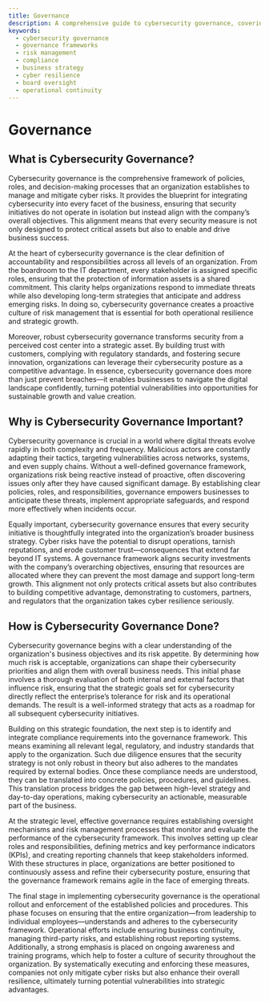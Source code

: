 ```yaml
---
title: Governance
description: A comprehensive guide to cybersecurity governance, covering its definition, importance, and practical steps for effective implementation.
keywords:
  - cybersecurity governance
  - governance frameworks
  - risk management
  - compliance
  - business strategy
  - cyber resilience
  - board oversight
  - operational continuity
---
```


# Governance

## What is Cybersecurity Governance?

Cybersecurity governance is the comprehensive framework of policies, roles, and decision-making processes that an organization establishes to manage and mitigate cyber risks. It provides the blueprint for integrating cybersecurity into every facet of the business, ensuring that security initiatives do not operate in isolation but instead align with the company’s overall objectives. This alignment means that every security measure is not only designed to protect critical assets but also to enable and drive business success.

At the heart of cybersecurity governance is the clear definition of accountability and responsibilities across all levels of an organization. From the boardroom to the IT department, every stakeholder is assigned specific roles, ensuring that the protection of information assets is a shared commitment. This clarity helps organizations respond to immediate threats while also developing long-term strategies that anticipate and address emerging risks. In doing so, cybersecurity governance creates a proactive culture of risk management that is essential for both operational resilience and strategic growth.

Moreover, robust cybersecurity governance transforms security from a perceived cost center into a strategic asset. By building trust with customers, complying with regulatory standards, and fostering secure innovation, organizations can leverage their cybersecurity posture as a competitive advantage. In essence, cybersecurity governance does more than just prevent breaches—it enables businesses to navigate the digital landscape confidently, turning potential vulnerabilities into opportunities for sustainable growth and value creation.

## Why is Cybersecurity Governance Important?

Cybersecurity governance is crucial in a world where digital threats evolve rapidly in both complexity and frequency. Malicious actors are constantly adapting their tactics, targeting vulnerabilities across networks, systems, and even supply chains. Without a well-defined governance framework, organizations risk being reactive instead of proactive, often discovering issues only after they have caused significant damage. By establishing clear policies, roles, and responsibilities, governance empowers businesses to anticipate these threats, implement appropriate safeguards, and respond more effectively when incidents occur.

Equally important, cybersecurity governance ensures that every security initiative is thoughtfully integrated into the organization’s broader business strategy. Cyber risks have the potential to disrupt operations, tarnish reputations, and erode customer trust—consequences that extend far beyond IT systems. A governance framework aligns security investments with the company’s overarching objectives, ensuring that resources are allocated where they can prevent the most damage and support long-term growth. This alignment not only protects critical assets but also contributes to building competitive advantage, demonstrating to customers, partners, and regulators that the organization takes cyber resilience seriously.

## How is Cybersecurity Governance Done?

Cybersecurity governance begins with a clear understanding of the organization's business objectives and its risk appetite. By determining how much risk is acceptable, organizations can shape their cybersecurity priorities and align them with overall business needs. This initial phase involves a thorough evaluation of both internal and external factors that influence risk, ensuring that the strategic goals set for cybersecurity directly reflect the enterprise’s tolerance for risk and its operational demands. The result is a well-informed strategy that acts as a roadmap for all subsequent cybersecurity initiatives.

Building on this strategic foundation, the next step is to identify and integrate compliance requirements into the governance framework. This means examining all relevant legal, regulatory, and industry standards that apply to the organization. Such due diligence ensures that the security strategy is not only robust in theory but also adheres to the mandates required by external bodies. Once these compliance needs are understood, they can be translated into concrete policies, procedures, and guidelines. This translation process bridges the gap between high-level strategy and day-to-day operations, making cybersecurity an actionable, measurable part of the business.

At the strategic level, effective governance requires establishing oversight mechanisms and risk management processes that monitor and evaluate the performance of the cybersecurity framework. This involves setting up clear roles and responsibilities, defining metrics and key performance indicators (KPIs), and creating reporting channels that keep stakeholders informed. With these structures in place, organizations are better positioned to continuously assess and refine their cybersecurity posture, ensuring that the governance framework remains agile in the face of emerging threats.

The final stage in implementing cybersecurity governance is the operational rollout and enforcement of the established policies and procedures. This phase focuses on ensuring that the entire organization—from leadership to individual employees—understands and adheres to the cybersecurity framework. Operational efforts include ensuring business continuity, managing third-party risks, and establishing robust reporting systems. Additionally, a strong emphasis is placed on ongoing awareness and training programs, which help to foster a culture of security throughout the organization. By systematically executing and enforcing these measures, companies not only mitigate cyber risks but also enhance their overall resilience, ultimately turning potential vulnerabilities into strategic advantages.

